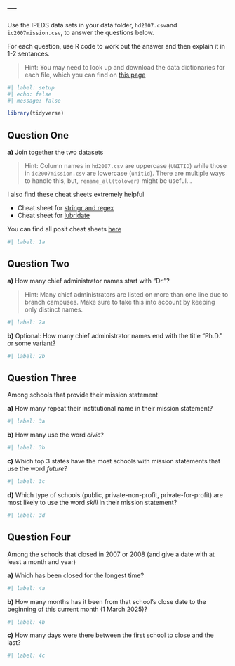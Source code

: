 ---
---

Use the IPEDS data sets in your data folder, `hd2007.csv`and `ic2007mission.csv`, to answer the questions below.

For each question, use R code to work out the answer and then explain it in 1-2 sentances.

> Hint: You may need to look up and download the data dictionaries for each file, which you can find on [this page](https://nces.ed.gov/ipeds/datacenter/DataFiles.aspx)

```r
#| label: setup
#| echo: false
#| message: false

library(tidyverse)
```

## Question One

**a)** Join together the two datasets

> Hint: Column names in `hd2007.csv` are uppercase (`UNITID`) while those in `ic2007mission.csv` are lowercase (`unitid`). There are multiple ways to handle this, but, `rename_all(tolower)` might be useful... 

I also find these cheat sheets extremely helpful

-   Cheat sheet for [stringr and regex](https://rstudio.github.io/cheatsheets/strings.pdf)
-   Cheat sheet for [lubridate](https://rstudio.github.io/cheatsheets/lubridate.pdf)

You can find all posit cheat sheets [here](https://rstudio.github.io/cheatsheets/)

```r
#| label: 1a


```

## Question Two

**a)** How many chief administrator names start with "Dr."?

> Hint: Many chief administrators are listed on more than one line due to branch campuses. Make sure to take this into account by keeping only distinct names.

```r
#| label: 2a


```

**b)** Optional: How many chief administrator names end with the title "Ph.D." or some variant?

```r
#| label: 2b


```

## Question Three

Among schools that provide their mission statement

**a)** How many repeat their institutional name in their mission statement?

```r
#| label: 3a


```

**b)** How many use the word _civic_?

```r
#| label: 3b


```

**c)** Which top 3 states have the most schools with mission statements that use the word *future*?

```r
#| label: 3c


```

**d)** Which type of schools (public, private-non-profit, private-for-profit) are most likely to use the word *skill* in their mission statement?

```r
#| label: 3d


```

## Question Four

Among the schools that closed in 2007 or 2008 (and give a date with at least a month and year) 

**a)** Which has been closed for the longest time? 

```r
#| label: 4a


```

**b)** How many months has it been from that school's close date to the beginning of this current month (1 March 2025)?

```r
#| label: 4b


```

**c)** How many days were there between the first school to close and the last?

```r
#| label: 4c


```


```{=html}
<!--
Once complete, turn in the .qmd file (must render successfully) to Canvas by Tuesday 12:00pm following the lesson.
Assignments will be graded before next lesson on Wednesday in line with the grading policy outlined in the syllabus.
-->
```
